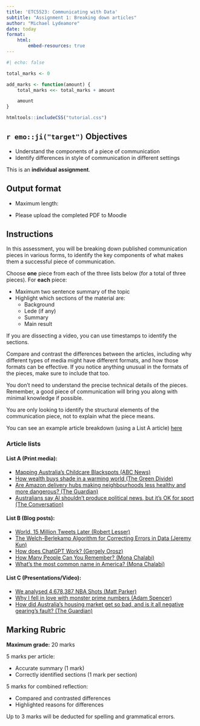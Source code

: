 ```yaml
---
title: 'ETC5523: Communicating with Data'
subtitle: "Assignment 1: Breaking down articles"
author: "Michael Lydeamore"
date: today
format:
    html:
        embed-resources: true
---
```


```r
#| echo: false

total_marks <- 0

add_marks <- function(amount) {
    total_marks <<- total_marks + amount

    amount
}

```

```r
htmltools::includeCSS("tutorial.css")
```

## `r emo::ji("target")` Objectives

-   Understand the components of a piece of communication
-   Identify differences in style of communication in different settings

::: callout-important
This is an **individual assignment**.
:::

## Output format

-   Maximum length:

-   Please upload the completed PDF to Moodle

## Instructions

In this assessment, you will be breaking down published communication pieces in various forms, to identify the key components of what makes them a successful piece of communication.

Choose **one** piece from each of the three lists below (for a total of three pieces). For **each** piece:

-   Maximum two sentence summary of the topic
-   Highlight which sections of the material are:
    -   Background
    -   Lede (if any)
    -   Summary
    -   Main result

If you are dissecting a video, you can use timestamps to identify the sections.

Compare and contrast the differences between the articles, including why different types of media might have different formats, and how those formats can be effective. If you notice anything unusual in the formats of the pieces, make sure to include that too.

::: callout-tip
You don't need to understand the precise technical details of the pieces. Remember, a good piece of communication will bring you along with minimal knowledge if possible.

You are only looking to identify the structural elements of the communication piece, not to explain what the piece means.
:::

You can see an example article breakdown (using a List A article) [here](example-narrative.html)

### Article lists

#### List A (Print media):

-   [Mapping Australia's Childcare Blackspots (ABC News)](https://www.abc.net.au/news/2022-03-22/mapping-australia-s-childcare-blackspots/100894808)
-   [How wealth buys shade in a warming world (The Green Divide)](https://interactives.stuff.co.nz/2022/03/urban-heat-island-tree-cover/)
-   [Are Amazon delivery hubs making neighbourhoods less healthy and more dangerous? (The Guardian)](https://www.theguardian.com/technology/2022/nov/20/amazon-warehouse-new-york-brooklyn-red-hook)
-   [Australians say AI shouldn’t produce political news, but it’s OK for sport (The Conversation)](https://theconversation.com/australians-say-ai-shouldnt-produce-political-news-but-its-ok-for-sport-new-research-231369)

#### List B (Blog posts):

-   [World, 15 Million Tweets Later (Robert Lesser)](https://observablehq.com/@rlesser/wordle-twitter-exploration)
-   [The Welch-Berlekamp Algorithm for Correcting Errors in Data (Jeremy Kun)](https://www.jeremykun.com/2015/09/07/welch-berlekamp/)
-   [How does ChatGPT Work? (Gergely Orosz)](https://blog.pragmaticengineer.com/how-does-chatgpt-work/)
-   [How Many People Can You Remember? (Mona Chalabi)](https://fivethirtyeight.com/features/whats-the-most-common-name-in-america/)
-   [What's the most common name in America? (Mona Chalabi)](https://fivethirtyeight.com/features/whats-the-most-common-name-in-america/)

#### List C (Presentations/Video):

-   [We analysed 4,678,387 NBA Shots (Matt Parker)](https://www.youtube.com/watch?v=yh5c3duQQ1w)
-   [Why I fell in love with monster prime numbers (Adam Spencer)](https://www.youtube.com/watch?v=B4xOFsygwr4)
-   [How did Australia's housing market get so bad, and is it all negative gearing's fault? (The Guardian)](https://youtu.be/iqUFERBJwoY?si=8tvE7JGZISegy9CK)

## Marking Rubric

**Maximum grade:** 20 marks

5 marks per article:

-   Accurate summary (1 mark)
-   Correctly identified sections (1 mark per section)

5 marks for combined reflection:

-   Compared and contrasted differences
-   Highlighted reasons for differences

Up to 3 marks will be deducted for spelling and grammatical errors.